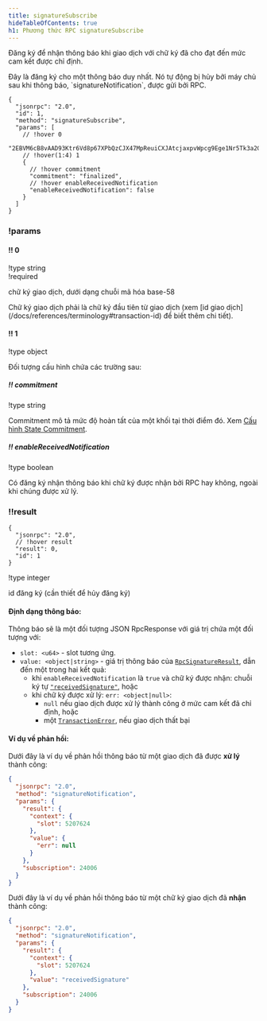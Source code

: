 ```yaml
---
title: signatureSubscribe
hideTableOfContents: true
h1: Phương thức RPC signatureSubscribe
---
```


Đăng ký để nhận thông báo khi giao dịch với chữ ký đã cho đạt đến mức cam kết
được chỉ định.

<Callout type="warn">
  Đây là đăng ký cho một thông báo duy nhất. Nó tự động bị hủy bởi máy chủ sau
  khi thông báo, `signatureNotification`, được gửi bởi RPC.
</Callout>

<APIMethod>

```jsonc !!request
{
  "jsonrpc": "2.0",
  "id": 1,
  "method": "signatureSubscribe",
  "params": [
    // !hover 0
    "2EBVM6cB8vAAD93Ktr6Vd8p67XPbQzCJX47MpReuiCXJAtcjaxpvWpcg9Ege1Nr5Tk3a2GFrByT7WPBjdsTycY9b",
    // !hover(1:4) 1
    {
      // !hover commitment
      "commitment": "finalized",
      // !hover enableReceivedNotification
      "enableReceivedNotification": false
    }
  ]
}
```

### !params

#### !! 0

!type string  
!required

chữ ký giao dịch, dưới dạng chuỗi mã hóa base-58

<Callout type="info">
  Chữ ký giao dịch phải là chữ ký đầu tiên từ giao dịch (xem [id giao
  dịch](/docs/references/terminology#transaction-id) để biết thêm chi tiết).
</Callout>

#### !! 1

!type object

Đối tượng cấu hình chứa các trường sau:

##### !! commitment

!type string

Commitment mô tả mức độ hoàn tất của một khối tại thời điểm đó. Xem
[Cấu hình State Commitment](/docs/rpc#configuring-state-commitment).

##### !! enableReceivedNotification

!type boolean

Có đăng ký nhận thông báo khi chữ ký được nhận bởi RPC hay không, ngoài khi
chúng được xử lý.

### !!result

```jsonc !response
{
  "jsonrpc": "2.0",
  // !hover result
  "result": 0,
  "id": 1
}
```

!type integer

id đăng ký (cần thiết để hủy đăng ký)

</APIMethod>

#### Định dạng thông báo:

Thông báo sẽ là một đối tượng JSON RpcResponse với giá trị chứa một đối tượng
với:

- `slot: <u64>` - slot tương ứng.
- `value: <object|string>` - giá trị thông báo của
  [`RpcSignatureResult`](https://github.com/solana-labs/solana/blob/6d28fd455b07e3557fc6c0c3ddf3ba03e3fe8482/rpc-client-api/src/response.rs#L265-L268),
  dẫn đến một trong hai kết quả:
  - khi `enableReceivedNotification` là `true` và chữ ký được nhận: chuỗi ký tự
    [`"receivedSignature"`](https://github.com/solana-labs/solana/blob/6d28fd455b07e3557fc6c0c3ddf3ba03e3fe8482/rpc-client-api/src/response.rs#L286-L288),
    hoặc
  - khi chữ ký được xử lý: `err: <object|null>`:
    - `null` nếu giao dịch được xử lý thành công ở mức cam kết đã chỉ định, hoặc
    - một
      [`TransactionError`](https://github.com/solana-labs/solana/blob/6d28fd455b07e3557fc6c0c3ddf3ba03e3fe8482/sdk/src/transaction/error.rs#L15-L164),
      nếu giao dịch thất bại

#### Ví dụ về phản hồi:

Dưới đây là ví dụ về phản hồi thông báo từ một giao dịch đã được **xử lý** thành
công:

```json
{
  "jsonrpc": "2.0",
  "method": "signatureNotification",
  "params": {
    "result": {
      "context": {
        "slot": 5207624
      },
      "value": {
        "err": null
      }
    },
    "subscription": 24006
  }
}
```

Dưới đây là ví dụ về phản hồi thông báo từ một chữ ký giao dịch đã **nhận**
thành công:

```json
{
  "jsonrpc": "2.0",
  "method": "signatureNotification",
  "params": {
    "result": {
      "context": {
        "slot": 5207624
      },
      "value": "receivedSignature"
    },
    "subscription": 24006
  }
}
```
